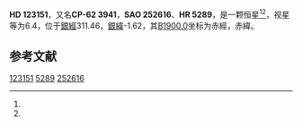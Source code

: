 {{Starbox begin
| name = HD 123151
}}
{{Starbox observe
| epoch = [[J2000.0|J2000.0]]
| constell = {{星座名待查}}<ref name=SIMBAD>{{cite web
 | url=http://simbad.u-strasbg.fr/simbad/sim-id?Ident=HR+5289
 | title=Pulsating variable Star
 | publisher=Centre de Données astronomiques de Strasbourg
 | work=SIMBAD
 | accessdate=2012-07-13
 | archive-date=2016-03-17
 | archive-url=https://web.archive.org/web/20160317112749/http://simbad.u-strasbg.fr/simbad/sim-id?Ident=HR+5289
 | dead-url=no
 }}</ref><ref name=DATA>{{cite web
 | url=http://vizier.u-strasbg.fr/viz-bin/VizieR-5?-out.add=.&-source=5050&-corr=PK=HR&-out.max=9999&HR=5289
 | title=VizieR Detailed Page
 | accessdate=2012-07-13
 | archive-date=2019-02-16
 | archive-url=https://web.archive.org/web/20190216082228/http://vizier.u-strasbg.fr/viz-bin/VizieR-5?-out.add=.&-source=5050&-corr=PK=HR&-out.max=9999&HR=5289
 | dead-url=no
 }}</ref>
| 星官 = 
| ra = {{RA|14|8|14.3}}<ref name=SIMBAD /><ref name=DATA />
| dec = {{DEC|-63|12|29}}<ref name=SIMBAD /><ref name=DATA />
| appmag_v = 6.4<ref name=SIMBAD /><ref name=DATA />
}}
{{Starbox character
| class = G8-K0III<ref name=SIMBAD /><ref name=DATA />
| b-v = 1.02<ref name=SIMBAD /><ref name=DATA />
| u-b = <ref name=SIMBAD /><ref name=DATA />
| r-i = <ref name=SIMBAD /><ref name=DATA />
| variable = 
}}
{{Starbox astrometry
| radial_v = 
| prop_mo_ra = 39
| parallax = 
| p_error = 
}}
{{Starbox catalog
| names =CP-62 3941，[[SAO星表|SAO]] 252616，[[HD星表|HD]] 123151，[[HR星表|HR]] 5289}}
{{Starbox reference |Simbad=HR+5289}}
{{Starbox end}}

'''HD 123151'''，又名'''CP-62 3941'''，'''SAO 252616'''、'''HR 5289'''，是一颗恒星<ref name=SIMBAD /><ref name=DATA />，视星等为6.4，位于[[銀道座標系|銀經]]311.46，[[銀道座標系|銀緯]]-1.62，其[[B1900.0|B1900.0]]坐标为赤經{{RA|14|0|51.1}}，赤緯{{DEC|-62|-1.62|56}}。

== 参考文献 ==
{{reflist}}

{{star-stub}}

[[Category:HD和HDE天體|123151]]
[[Category:HR天體|5289]]
[[Category:SAO天體|252616]]